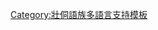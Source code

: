 {{Language with name|shn|撣語|{{Script/shn-Mymr|{{{1}}}}}}}<noinclude>
{{Documentation|Template:Lang-x/doc}}
[[Category:壯侗語族多語言支持模板]]
</noinclude>